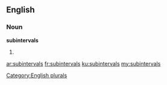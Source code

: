 ==English==

===Noun===
'''subintervals'''

# {{plural of|subinterval}}

[[Category:English plurals]]

[[ar:subintervals]]
[[fr:subintervals]]
[[ku:subintervals]]
[[my:subintervals]]